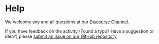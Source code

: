 # Help

We welcome any and all questions at our [Discourse Channel](https://help.anvilproject.org/).

If you have feedback on the activity (Found a typo? Have a suggestion or idea?) please [submit an issue on our GitHub repository](https://github.com/fhdsl/GDSCN_SARS_Phylogeny_on_AnVIL/)